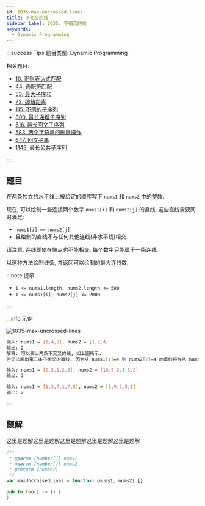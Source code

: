 ```yaml
---
id: 1035-max-uncrossed-lines
title: 不相交的线
sidebar_label: 1035. 不相交的线
keywords:
  - Dynamic Programming
---
```


:::success Tips
题目类型: Dynamic Programming

相关题目:

- [10. 正则表达式匹配](/leetcode/hard/10-is-match)
- [44. 通配符匹配](/leetcode/hard/44-is-match)
- [53. 最大子序和](/leetcode/medium/53-max-sub-array)
- [72. 编辑距离](/leetcode/medium/72-min-distance)
- [115. 不同的子序列](/leetcode/hard/115-num-distinct)
- [300. 最长递增子序列](/leetcode/medium/300-length-of-lis)
- [516. 最长回文子序列](/leetcode/medium/516-longest-palindrome-subseq)
- [583. 两个字符串的删除操作](/leetcode/medium/583-min-distance)
- [647. 回文子串](/leetcode/medium/647-count-substrings)
- [1143. 最长公共子序列](/leetcode/medium/1143-longest-common-subsequence)

:::

## 题目

在两条独立的水平线上按给定的顺序写下 `nums1` 和 `nums2` 中的整数.

现在, 可以绘制一些连接两个数字 `nums1[i]` 和 `nums2[j]` 的直线, 这些直线需要同时满足:

- `nums1[i] == nums2[j]`
- 且绘制的直线不与任何其他连线(非水平线)相交.

请注意, 连线即使在端点也不能相交: 每个数字只能属于一条连线.

以这种方法绘制线条, 并返回可以绘制的最大连线数.

:::note 提示:

- `1 <= nums1.length, nums2.length <= 500`
- `1 <= nums1[i], nums2[j] <= 2000`

:::

:::info 示例

![1035-max-uncrossed-lines](../../static/img/1035-max-uncrossed-lines.jpg)

```bash
输入: nums1 = [1,4,2], nums2 = [1,2,4]
输出: 2
解释: 可以画出两条不交叉的线, 如上图所示.
但无法画出第三条不相交的直线, 因为从 nums1[1]=4 到 nums2[2]=4 的直线将与从 nums1[2]=2 到 nums2[1]=2 的直线相交.
```

```bash
输入: nums1 = [2,5,1,2,5], nums2 = [10,5,2,1,5,2]
输出: 3
```

```bash
输入: nums1 = [1,3,7,1,7,5], nums2 = [1,9,2,5,1]
输出: 2
```

:::

## 题解

这里是题解这里是题解这里是题解这里是题解这里是题解


<Tabs>
  <TabItem value="JavaScript" label="JavaScript" default>

```ts
/**
 * @param {number[]} nums1
 * @param {number[]} nums2
 * @return {number}
 */
var maxUncrossedLines = function (nums1, nums2) {}
```

</TabItem>
<TabItem value="Rust" label="Rust">

```rust
pub fn foo() -> () {
}
```

</TabItem>
</Tabs>
